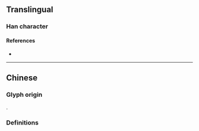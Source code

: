 {{also|漤}}
{{character info}}
==Translingual==

===Han character===
{{Han char|rn=85|rad=水|as=21|sn=24|four=38116|canj=ESWU|ids=⿰氵覽}}

====References====
* {{Han ref|kx=0664.050|dkj=18816|dj=1072.300|hdz=31797.100|uh=7060|ud=28768|bh=F8B0|bd=63664}}

----

==Chinese==

===Glyph origin===
{{Han etym}}
{{Han compound|水|alt1=氵|覽|ls=psc|c1=s|c2=p|t1=water}}.

===Definitions===
{{zh-see|漤|v}}